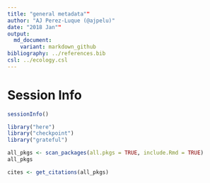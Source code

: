 ```yaml
---
title: "general metadata""
author: "AJ Perez-Luque (@ajpelu)"
date: "2018 Jan""
output:  
  md_document:
    variant: markdown_github
bibliography: ../references.bib
csl: ../ecology.csl
---
```


# Session Info 

```r
sessionInfo()
```

```r
library("here")
library("checkpoint")
library("grateful")
```


```r
all_pkgs <- scan_packages(all.pkgs = TRUE, include.Rmd = TRUE)
all_pkgs
```

```r
cites <- get_citations(all_pkgs)
```



